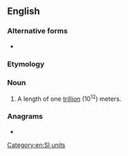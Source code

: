 {{also|tera-meter}}
==English==

===Alternative forms===
* {{l|en|terametre}}

===Etymology===
{{prefix|tera|meter|lang=en}}

===Noun===
{{en-noun}}

# {{lb|en|US}} A length of one [[trillion]] (10<sup>12</sup>) meters.

===Anagrams===
* {{anagrams|en|ratemeter|terametre}}

[[Category:en:SI units]]